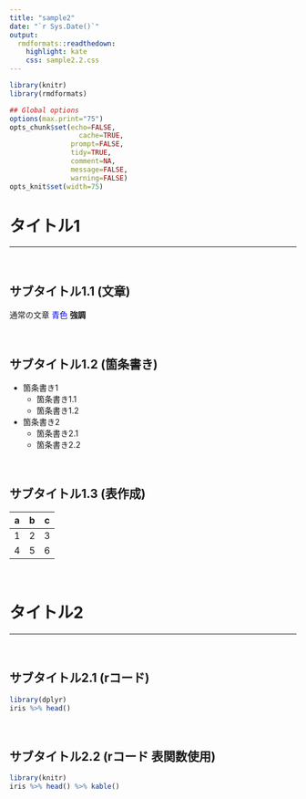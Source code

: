 ```yaml
---
title: "sample2"
date: "`r Sys.Date()`"
output:
  rmdformats::readthedown:
    highlight: kate
    css: sample2.2.css
---
```



```r
library(knitr)
library(rmdformats)

## Global options
options(max.print="75")
opts_chunk$set(echo=FALSE,
	             cache=TRUE,
               prompt=FALSE,
               tidy=TRUE,
               comment=NA,
               message=FALSE,
               warning=FALSE)
opts_knit$set(width=75)
```

<!--コメント-->

# タイトル1

<!--水平線-->

--- 

<br> <!--改行-->

## サブタイトル1.1 (文章)

通常の文章
<span style="color:blue"> 青色 </span> 
**強調**

<br> <!--改行-->

## サブタイトル1.2 (箇条書き)

- 箇条書き1
    - 箇条書き1.1
    - 箇条書き1.2
- 箇条書き2
    * 箇条書き2.1
    * 箇条書き2.2

<br> <!--改行-->

## サブタイトル1.3 (表作成)

|a|b|c|
|----|----|----|
|1|2|3|
|4|5|6|

<br> <!--改行-->





# タイトル2{.tabset}

<!--水平線-->

--- 

<br> <!--改行-->

## サブタイトル2.1 (rコード)

```r
library(dplyr)
iris %>% head()
```

<br> <!--改行-->

## サブタイトル2.2 (rコード 表関数使用)

```r
library(knitr)
iris %>% head() %>% kable()
```

<br> <!--改行-->
